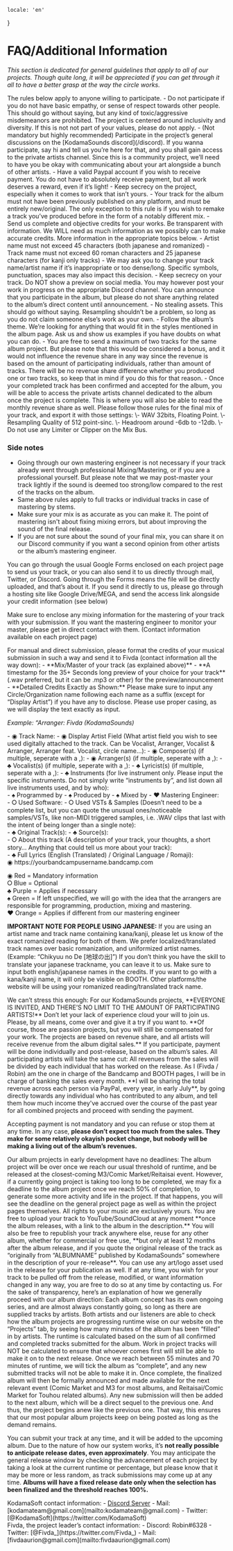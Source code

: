     locale: 'en'
}

# FAQ/Additional Information

*This section is dedicated for general guidelines that apply to all of our projects. Though quite long, it will be appreciated if you can get through it all to have a better grasp at the way the circle works.*


<WrappableParagraph title="General Rules">
The rules below apply to anyone willing to participate.
- Do not participate if you do not have basic empathy, or sense of respect towards other people. This should go without saying, but any kind of toxic/aggressive misdemeanors are prohibited. The project is centered around inclusivity and diversity.  If this is not not part of your values, please do not apply.
- (Not mandatory but highly recommended) Participate in the project’s general discussions on the [KodamaSounds discord](/discord). If you wanna participate, say hi and tell us you’re here for that, and you shall gain access to the private artists channel. Since this is a community project, we’ll need to have you be okay with communicating about your art alongside a bunch of other artists. 
- Have a valid Paypal account if you wish to receive payment. You do not have to absolutely receive payment, but all work deserves a reward, even if it’s light!
- Keep secrecy on the project, especially when it comes to work that isn’t yours.
</WrappableParagraph>


<WrappableParagraph title="Album / Track Rules">
- Your track for the album must not have been previously published on any platform, and must be entirely new/original. The only exception to this rule is if you wish to remake a track you’ve produced before in the form of a notably different mix.
- Send us complete and objective credits for your works. Be transparent with information. We WILL need as much information as we possibly can to make accurate credits. More information in the appropriate topics below.
- Artist name must not exceed 45 characters (both japanese and romanized)
- Track name must not exceed 60 roman characters and 25 japanese characters (for kanji only tracks)
- We may ask you to change your track name/artist name if it’s inappropriate or too dense/long. Specific symbols, punctuation, spaces may also impact this decision.
- Keep secrecy on your track. Do NOT show a preview on social media. You may however post your work in progress on the appropriate Discord channel. You can announce that you participate in the album, but please do not share anything related to the album’s direct content until announcement.
- No stealing assets. This should go without saying. Resampling shouldn’t be a problem, so long as you do not claim someone else’s work as your own.
- Follow the album’s theme. We’re looking for anything that would fit in the styles mentioned in the album page. Ask us and show us examples if you have doubts on what you can do.
- You are free to send a maximum of two tracks for the same album project. But please note that this would be considered a bonus, and it would not influence the revenue share in any way since the revenue is based on the amount of participating individuals, rather than amount of tracks. There will be no revenue share difference whether you produced one or two tracks, so keep that in mind if you do this for that reason.
- Once your completed track has been confirmed and accepted for the album, you will be able to access the private artists channel dedicated to the album once the project is complete. This is where you will also be able to read the monthly revenue share as well.
</WrappableParagraph>

<WrappableParagraph title="Mix/Mastering">
Please follow those rules for the final mix of your track, and export it with those settings:
\- WAV 32bits, Floating Point.
\- Resampling Quality of 512 point-sinc.
\- Headroom around -6db to -12db.
\- Do not use any Limiter or Clipper on the Mix Bus.

### Side notes
- Going through our own mastering engineer is not necessary if your track already went through professional Mixing/Mastering, or if you are a professional yourself. But please note that we may post-master your track lightly if the sound is deemed too strong/low compared to the rest of the tracks on the album.
- Same above rules apply to full tracks or individual tracks in case of mastering by stems.
- Make sure your mix is as accurate as you can make it. The point of mastering isn't about fixing mixing errors, but about improving the sound of the final release.
- If you are not sure about the sound of your final mix, you can share it on our Discord community if you want a second opinion from other artists or the album’s mastering engineer.
</WrappableParagraph>

<WrappableParagraph title="File Information">
You can go through the usual Google Forms enclosed on each project page to send us your track, or you can also send it to us directly through mail, Twitter, or Discord. Going through the Forms means the file will be directly uploaded, and that’s about it. If you send it directly to us, please go through a hosting site like Google Drive/MEGA, and send the access link alongside your credit information (see below)

Make sure to enclose any mixing information for the mastering of your track with your submission. If you want the mastering engineer to monitor your master, please get in direct contact with them. (Contact information available on each project page)
</WrappableParagraph>

<WrappableParagraph title="Credits Guidelines">
For manual and direct submission, please format the credits of your musical submission in such a way and send it to Fivda (contact information all the way down):
- **Mix/Master of your track (as explained above)**
- **A timestamp for the 35+ Seconds long preview of your choice for your track** (.wav preferred, but it can be .mp3 or other) for the preview/announcement
- **Detailed Credits Exactly as Shown:**
Please make sure to input any Circle/Organization name following each name as a suffix (except for “Display Artist”) if you have any to disclose. Please use proper casing, as we will display the text exactly as input.

*Example: “Arranger: Fivda (KodamaSounds)*
<div className="ml-4">
    - <span className="bg-red-500/25 rounded">◉ Track Name</span>: 
    - <span className="bg-red-500/25 rounded">◉ Display Artist Field</span> (What artist field you wish to see used digitally attached to the track. Can be Vocalist, Arranger, Vocalist & Arranger, Arranger feat. Vocalist, circle name...): 
    - <span className="bg-red-500/25 rounded">◉ Composer(s)</span> (if multiple, seperate with a ,):
    - <span className="bg-red-500/25 rounded">◉ Arranger(s)</span> (if multiple, seperate with a ,):
    - <span className="bg-purple-500/25 rounded">♣ Vocalist(s)</span> (if multiple, seperate with a ,):  
    - <span className="bg-purple-500/25 rounded">♣ Lyricist(s)</span> (if multiple, seperate with a ,): 
    - <span className="bg-purple-500/25 rounded">♣ Instruments</span> (for live instrument only. Please input the specific instruments. Do not simply write “instruments by”, and list down all live instruments used, and by who): 
    <br/>
    - <span className="bg-green-500/25 rounded">♠ Programmed by </span> 
    - <span className="bg-green-500/25 rounded">♠ Produced by </span> 
    - <span className="bg-green-500/25 rounded">♠ Mixed by </span> 
    - <span className="bg-orange-500/25 rounded">♥ Mastering Engineer:</span> 
    <br/>
    - <span className="bg-blue-500/25 rounded">⭘ Used Software:</span>
    - <span className="bg-blue-500/25 rounded">⭘ Used VSTs & Samples</span> (Doesn’t need to be a complete list, but you can quote the unusual ones/noticeable samples/VSTs, like non-MIDI triggered samples, i.e. .WAV clips that last with the intent of being longer than a single note): 
    <br/>
    - <span className="bg-purple-500/25 rounded">♣ Original Track(s): </span> 
    - <span className="bg-purple-500/25 rounded">♣ Source(s): </span> 
    <br/>
    - <span className="bg-blue-500/25 rounded">⭘ About this track</span> (A description of your track, your thoughts, a short story… Anything that could tell us more about your track): 
    <br/>
    - <span className="bg-purple-500/25 rounded">♣ Full Lyrics (English (Translated) / Original Language / Romaji): </span>
    <br/>
    <span className="bg-red-500/25 rounded">◉ https://yourbandcampusername.bandcamp.com</span> 
</div>

<span className="bg-red-500/25 rounded">◉ Red = Mandatory information</span><br/>
<span className="bg-blue-500/25 rounded">⭘ Blue = Optional </span><br/>
<span className="bg-purple-500/25 rounded">♣ Purple = Applies if necessary</span> <br/>
<span className="bg-green-500/25 rounded">♠ Green = If left unspecified, we will go with the idea that the arrangers are responsible for programming, production, mixing and mastering.</span><br/>
<span className="bg-orange-500/25 rounded">♥ Orange = Applies if different from our mastering engineer</span>

**IMPORTANT NOTE FOR PEOPLE USING JAPANESE:**
If you are using an artist name and track name containing kana/kanji, please let us know of the exact romanized reading for both of them. We prefer localized/translated track names over basic romanization, and uniformized artist names. (Example: “Chikyuu no De [地球の出]”) If you don’t think you have the skill to translate your japanese trackname, you can leave it to us. Make sure to input both english/japanese names in the credits. If you want to go with a kana/kanji name, it will only be visible on BOOTH. Other platforms/the website will be using your romanized reading/translated track name.
</WrappableParagraph>


<WrappableParagraph title="Scope">
We can’t stress this enough: For our KodamaSounds projects, **EVERYONE IS INVITED, AND THERE’S NO LIMIT TO THE AMOUNT OF PARTICIPATING ARTISTS!** Don’t let your lack of experience cloud your will to join us. Please, by all means, come over and give it a try if you want to.
</WrappableParagraph>

<WrappableParagraph title="Payment">
**Of course, those are passion projects, but you will still be compensated for your work. The projects are based on revenue share, and all artists will receive revenue from the album digital sales.** If you participate, payment will be done individually and post-release, based on the album’s sales. All participating artists will take the same cut: All revenues from the sales will be divided by each individual that has worked on the release. As I (Fivda / Robin) am the one in charge of the Bandcamp and BOOTH pages, I will be in charge of banking the sales every month. **I will be sharing the total revenue across each person via PayPal, every year, in early July**, by going directly towards any individual who has contributed to any album, and tell them how much income they've accrued over the course of the past year for all combined projects and proceed with sending the payment. 

Accepting payment is not mandatory and you can refuse or stop them at any time. In any case, **please don’t expect too much from the sales. They make for some relatively okayish pocket change, but nobody will be making a living out of the album’s revenues.**
</WrappableParagraph>

<WrappableParagraph title="Deadlines">
Our album projects in early development have no deadlines: The album project will be over once we reach our usual threshold of runtime, and be released at the closest-coming M3/Comic Market/Reitaisai event. However, if a currently going project is taking too long to be completed, we may fix a deadline to the album project once we reach 50% of completion, to generate some more activity and life in the project. If that happens, you will see the deadline on the general project page as well as within the project pages themselves.
</WrappableParagraph>


<WrappableParagraph title="Terms of Use">
All rights to your music are exclusively yours. You are free to upload your track to YouTube/SoundCloud at any moment **once the album releases, with a link to the album in the description.** You will also be free to republish your track anywhere else, reuse for any other album, whether for commercial or free use, **but only at least 12 months after the album release, and if you quote the original release of the track as “originally from “ALBUMNAME” published by KodamaSounds” somewhere in the description of your re-release**. You can use any art/logo asset used in the release for your publication as well. If at any time, you wish for your track to be pulled off from the release, modified, or want information changed in any way, you are free to do so at any time by contacting us. 
</WrappableParagraph>


<WrappableParagraph title="Additional Information">
For the sake of transparency, here’s an explanation of how we generally proceed with our album direction: Each album concept has its own ongoing series, and are almost always constantly going, so long as there are supplied tracks by artists. Both artists and our listeners are able to check how the album projects are progressing runtime wise on our website on the “Projects” tab, by seeing how many minutes of the album has been “filled” in by artists. The runtime is calculated based on the sum of all confirmed and completed tracks submitted for the album. Work in project tracks will NOT be calculated to ensure that whoever comes first will still be able to make it on to the next release. Once we reach between 55 minutes and 70 minutes of runtime, we will tick the album as “complete”, and any new submitted tracks will not be able to make it in. Once complete, the finalized album will then be formally announced and made available for the next relevant event (Comic Market and M3 for most albums, and Reitaisai/Comic Market for Touhou related albums). Any new submission will then be added to the next album, which will be a direct sequel to the previous one. And thus, the project begins anew like the previous one. That way, this ensures that our most popular album projects keep on being posted as long as the demand remains.

You can submit your track at any time, and it will be added to the upcoming album. Due to the nature of how our system works, it’s **not really possible to anticipate release dates, even approximately**. You may anticipate the general release window by checking the advancement of each project by taking a look at the current runtime or percentage, but please know that it may be more or less random, as track submissions may come up at any time. **Albums will have a fixed release date only when the selection has been finalized and the threshold reaches 100%.**
</WrappableParagraph>

<WrappableParagraph title="Contact (Questions / Submissions)">
KodamaSoft contact information:
- <a href="/discord">Discord Server</a> 
- Mail: [kodamateam@gmail.com](mailto:kodamateam@gmail.com)
- Twitter: [@KodamaSoft](https://twitter.com/KodamaSoft)

<br/>
Fivda, the project leader’s contact information:
- Discord: Robin#6328
- Twitter: [@Fivda_](https://twitter.com/Fivda_)
- Mail: [fivdaaurion@gmail.com](mailto:fivdaaurion@gmail.com)
</WrappableParagraph>
